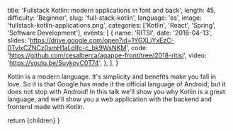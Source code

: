 
  title: 'Fullstack Kotlin: modern applications in font and back',
  length: 45,
  difficulty: 'Beginner',
  slug: 'full-stack-kotlin',
  language: 'es',
  image: 'fullstack-kotlin-applications.png',
  categories: ['Kotlin', 'React', 'Spring', 'Software Development'],
  events: [
    {
      name: 'RITSI',
      date: '2018-04-13',
      slides: 'https://drive.google.com/open?id=1YGXLiYxEzC-0TvlxCZNCz0smH1aLdIfc-c_bk9WsNKM',
      code: 'https://github.com/cesalberca/agappe-front/tree/2018-ritisi',
      video: 'https://youtu.be/SuykoyC0T74',
    },
  ],
}

Kotlin is a modern language. It's simplicity and benefits make you fall in love. So it is that Google has made it the official language of Android; but it does not stop with Android! In this talk we'll show you why Kotlin is a great language, and we'll show you a web application with the backend and frontend made with Kotlin.

  return <MdxLayout slug="full-stack-kotlin">{children}</MdxLayout>
}
